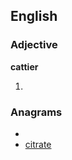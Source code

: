 ==English==

===Adjective===
'''cattier'''

# {{comparative of|[[catty]]}}

===Anagrams===
* {{alphagram|aceirtt}}
* [[citrate#English|citrate]]